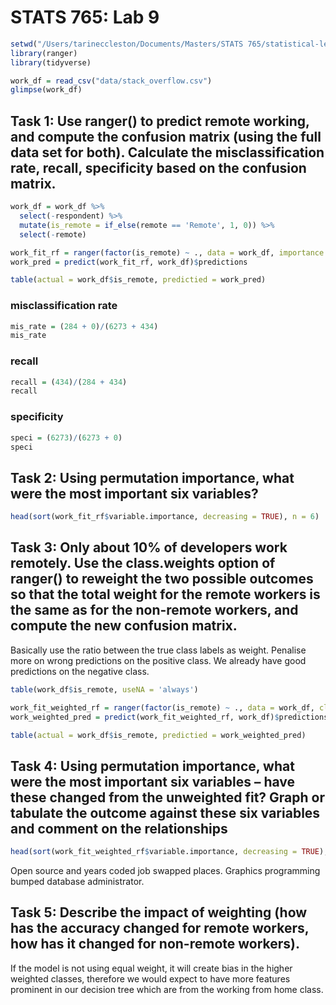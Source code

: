 # STATS 765: Lab 9

```r
setwd("/Users/tarineccleston/Documents/Masters/STATS 765/statistical-learning-for-DS/classification")
library(ranger)
library(tidyverse)

work_df = read_csv("data/stack_overflow.csv")
glimpse(work_df)
```

## Task 1: Use ranger() to predict remote working, and compute the confusion matrix (using the full data set for both). Calculate the misclassification rate, recall, specificity based on the confusion matrix.

```r
work_df = work_df %>%
  select(-respondent) %>%
  mutate(is_remote = if_else(remote == 'Remote', 1, 0)) %>%
  select(-remote)
```

```r
work_fit_rf = ranger(factor(is_remote) ~ ., data = work_df, importance = 'permutation', classification = TRUE)
work_pred = predict(work_fit_rf, work_df)$predictions

table(actual = work_df$is_remote, predictied = work_pred)
```
### misclassification rate

```r
mis_rate = (284 + 0)/(6273 + 434)
mis_rate
```

### recall

```r
recall = (434)/(284 + 434)
recall
```

### specificity

```r
speci = (6273)/(6273 + 0)
speci
```


## Task 2:  Using permutation importance, what were the most important six variables?

```r
head(sort(work_fit_rf$variable.importance, decreasing = TRUE), n = 6)
```

## Task 3: Only about 10% of developers work remotely. Use the class.weights option of ranger() to reweight the two possible outcomes so that the total weight for the remote workers is the same as for the non-remote workers, and compute the new confusion matrix. 

Basically use the ratio between the true class labels as weight. Penalise more on wrong predictions on the positive class. We already have good predictions on the negative class.

```r
table(work_df$is_remote, useNA = 'always')
```


```r
work_fit_weighted_rf = ranger(factor(is_remote) ~ ., data = work_df, class.weights = c(1, 6273/718), importance = 'permutation', classification = TRUE) # weight more on positive class
work_weighted_pred = predict(work_fit_weighted_rf, work_df)$predictions

table(actual = work_df$is_remote, predictied = work_weighted_pred)
```
## Task 4:  Using permutation importance, what were the most important six variables -- have these changed from the unweighted fit? Graph or tabulate the outcome against these six variables and comment on the relationships

```r
head(sort(work_fit_weighted_rf$variable.importance, decreasing = TRUE), n = 6)
```

Open source and years coded job swapped places. Graphics programming bumped database administrator.

## Task 5: Describe the impact of weighting (how has the accuracy changed for remote workers, how has it changed for non-remote workers).

If the model is not using equal weight, it will create bias in the higher weighted classes, therefore we would expect to have more features prominent in our decision tree which are from the working from home class.
